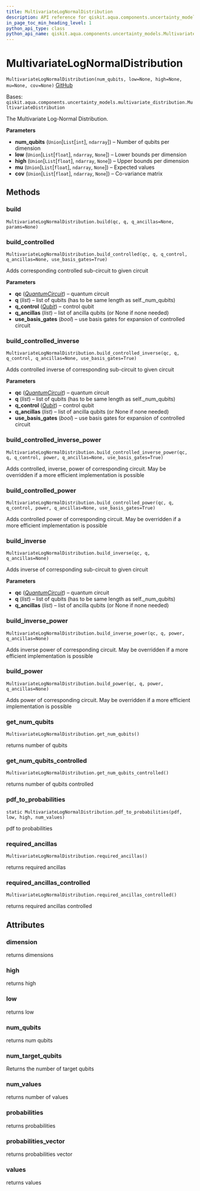 ```yaml
---
title: MultivariateLogNormalDistribution
description: API reference for qiskit.aqua.components.uncertainty_models.MultivariateLogNormalDistribution
in_page_toc_min_heading_level: 1
python_api_type: class
python_api_name: qiskit.aqua.components.uncertainty_models.MultivariateLogNormalDistribution
---
```


# MultivariateLogNormalDistribution

<span id="qiskit.aqua.components.uncertainty_models.MultivariateLogNormalDistribution" />

`MultivariateLogNormalDistribution(num_qubits, low=None, high=None, mu=None, cov=None)` [GitHub](https://github.com/qiskit-community/qiskit-aqua/tree/stable/0.9/qiskit/aqua/components/uncertainty_models/multivariate_log_normal_distribution.py "view source code")

Bases: `qiskit.aqua.components.uncertainty_models.multivariate_distribution.MultivariateDistribution`

The Multivariate Log-Normal Distribution.

**Parameters**

*   **num\_qubits** (`Union`\[`List`\[`int`], `ndarray`]) – Number of qubits per dimension
*   **low** (`Union`\[`List`\[`float`], `ndarray`, `None`]) – Lower bounds per dimension
*   **high** (`Union`\[`List`\[`float`], `ndarray`, `None`]) – Upper bounds per dimension
*   **mu** (`Union`\[`List`\[`float`], `ndarray`, `None`]) – Expected values
*   **cov** (`Union`\[`List`\[`float`], `ndarray`, `None`]) – Co-variance matrix

## Methods

### build

<span id="qiskit.aqua.components.uncertainty_models.MultivariateLogNormalDistribution.build" />

`MultivariateLogNormalDistribution.build(qc, q, q_ancillas=None, params=None)`

### build\_controlled

<span id="qiskit.aqua.components.uncertainty_models.MultivariateLogNormalDistribution.build_controlled" />

`MultivariateLogNormalDistribution.build_controlled(qc, q, q_control, q_ancillas=None, use_basis_gates=True)`

Adds corresponding controlled sub-circuit to given circuit

**Parameters**

*   **qc** ([*QuantumCircuit*](qiskit.circuit.QuantumCircuit "qiskit.circuit.QuantumCircuit")) – quantum circuit
*   **q** (*list*) – list of qubits (has to be same length as self.\_num\_qubits)
*   **q\_control** ([*Qubit*](qiskit.circuit.Qubit "qiskit.circuit.Qubit")) – control qubit
*   **q\_ancillas** (*list*) – list of ancilla qubits (or None if none needed)
*   **use\_basis\_gates** (*bool*) – use basis gates for expansion of controlled circuit

### build\_controlled\_inverse

<span id="qiskit.aqua.components.uncertainty_models.MultivariateLogNormalDistribution.build_controlled_inverse" />

`MultivariateLogNormalDistribution.build_controlled_inverse(qc, q, q_control, q_ancillas=None, use_basis_gates=True)`

Adds controlled inverse of corresponding sub-circuit to given circuit

**Parameters**

*   **qc** ([*QuantumCircuit*](qiskit.circuit.QuantumCircuit "qiskit.circuit.QuantumCircuit")) – quantum circuit
*   **q** (*list*) – list of qubits (has to be same length as self.\_num\_qubits)
*   **q\_control** ([*Qubit*](qiskit.circuit.Qubit "qiskit.circuit.Qubit")) – control qubit
*   **q\_ancillas** (*list*) – list of ancilla qubits (or None if none needed)
*   **use\_basis\_gates** (*bool*) – use basis gates for expansion of controlled circuit

### build\_controlled\_inverse\_power

<span id="qiskit.aqua.components.uncertainty_models.MultivariateLogNormalDistribution.build_controlled_inverse_power" />

`MultivariateLogNormalDistribution.build_controlled_inverse_power(qc, q, q_control, power, q_ancillas=None, use_basis_gates=True)`

Adds controlled, inverse, power of corresponding circuit. May be overridden if a more efficient implementation is possible

### build\_controlled\_power

<span id="qiskit.aqua.components.uncertainty_models.MultivariateLogNormalDistribution.build_controlled_power" />

`MultivariateLogNormalDistribution.build_controlled_power(qc, q, q_control, power, q_ancillas=None, use_basis_gates=True)`

Adds controlled power of corresponding circuit. May be overridden if a more efficient implementation is possible

### build\_inverse

<span id="qiskit.aqua.components.uncertainty_models.MultivariateLogNormalDistribution.build_inverse" />

`MultivariateLogNormalDistribution.build_inverse(qc, q, q_ancillas=None)`

Adds inverse of corresponding sub-circuit to given circuit

**Parameters**

*   **qc** ([*QuantumCircuit*](qiskit.circuit.QuantumCircuit "qiskit.circuit.QuantumCircuit")) – quantum circuit
*   **q** (*list*) – list of qubits (has to be same length as self.\_num\_qubits)
*   **q\_ancillas** (*list*) – list of ancilla qubits (or None if none needed)

### build\_inverse\_power

<span id="qiskit.aqua.components.uncertainty_models.MultivariateLogNormalDistribution.build_inverse_power" />

`MultivariateLogNormalDistribution.build_inverse_power(qc, q, power, q_ancillas=None)`

Adds inverse power of corresponding circuit. May be overridden if a more efficient implementation is possible

### build\_power

<span id="qiskit.aqua.components.uncertainty_models.MultivariateLogNormalDistribution.build_power" />

`MultivariateLogNormalDistribution.build_power(qc, q, power, q_ancillas=None)`

Adds power of corresponding circuit. May be overridden if a more efficient implementation is possible

### get\_num\_qubits

<span id="qiskit.aqua.components.uncertainty_models.MultivariateLogNormalDistribution.get_num_qubits" />

`MultivariateLogNormalDistribution.get_num_qubits()`

returns number of qubits

### get\_num\_qubits\_controlled

<span id="qiskit.aqua.components.uncertainty_models.MultivariateLogNormalDistribution.get_num_qubits_controlled" />

`MultivariateLogNormalDistribution.get_num_qubits_controlled()`

returns number of qubits controlled

### pdf\_to\_probabilities

<span id="qiskit.aqua.components.uncertainty_models.MultivariateLogNormalDistribution.pdf_to_probabilities" />

`static MultivariateLogNormalDistribution.pdf_to_probabilities(pdf, low, high, num_values)`

pdf to probabilities

### required\_ancillas

<span id="qiskit.aqua.components.uncertainty_models.MultivariateLogNormalDistribution.required_ancillas" />

`MultivariateLogNormalDistribution.required_ancillas()`

returns required ancillas

### required\_ancillas\_controlled

<span id="qiskit.aqua.components.uncertainty_models.MultivariateLogNormalDistribution.required_ancillas_controlled" />

`MultivariateLogNormalDistribution.required_ancillas_controlled()`

returns required ancillas controlled

## Attributes

<span id="qiskit.aqua.components.uncertainty_models.MultivariateLogNormalDistribution.dimension" />

### dimension

returns dimensions

<span id="qiskit.aqua.components.uncertainty_models.MultivariateLogNormalDistribution.high" />

### high

returns high

<span id="qiskit.aqua.components.uncertainty_models.MultivariateLogNormalDistribution.low" />

### low

returns low

<span id="qiskit.aqua.components.uncertainty_models.MultivariateLogNormalDistribution.num_qubits" />

### num\_qubits

returns num qubits

<span id="qiskit.aqua.components.uncertainty_models.MultivariateLogNormalDistribution.num_target_qubits" />

### num\_target\_qubits

Returns the number of target qubits

<span id="qiskit.aqua.components.uncertainty_models.MultivariateLogNormalDistribution.num_values" />

### num\_values

returns number of values

<span id="qiskit.aqua.components.uncertainty_models.MultivariateLogNormalDistribution.probabilities" />

### probabilities

returns probabilities

<span id="qiskit.aqua.components.uncertainty_models.MultivariateLogNormalDistribution.probabilities_vector" />

### probabilities\_vector

returns probabilities vector

<span id="qiskit.aqua.components.uncertainty_models.MultivariateLogNormalDistribution.values" />

### values

returns values

